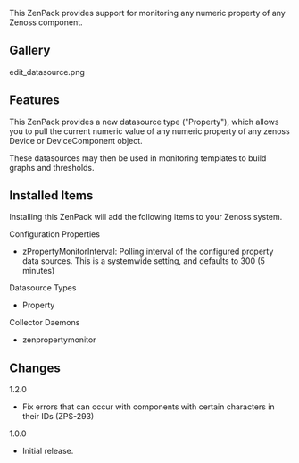 This ZenPack provides support for monitoring any numeric property of any Zenoss
component.

== Gallery ==
<gallery widths=250px heights=127px>
edit_datasource.png
</gallery>

== Features ==

This ZenPack provides a new datasource type ("Property"), which allows you
to pull the current numeric value of any numeric property of any zenoss Device
or DeviceComponent object.

These datasources may then be used in monitoring templates to build graphs
and thresholds.

== Installed Items ==

Installing this ZenPack will add the following items to your Zenoss system.

;Configuration Properties
* zPropertyMonitorInterval: Polling interval of the configured property data sources.  This is a systemwide setting, and defaults to 300 (5 minutes)

;Datasource Types
* Property

;Collector Daemons
* zenpropertymonitor


== Changes ==

;1.2.0
* Fix errors that can occur with components with certain characters in their IDs (ZPS-293)

;1.0.0
* Initial release.
